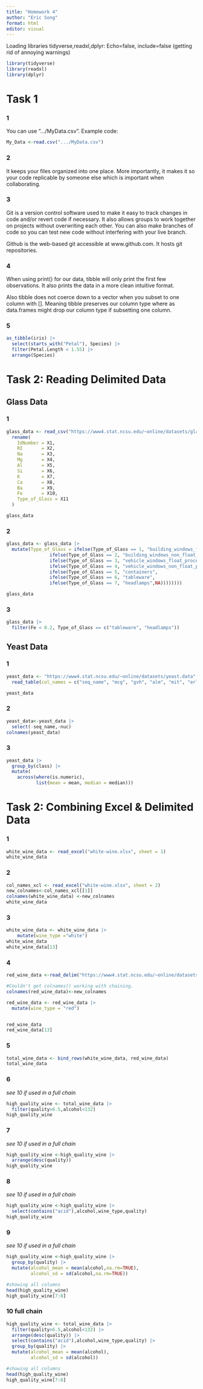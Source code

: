 ```yaml
---
title: "Homework 4"
author: "Eric Song"
format: html
editor: visual
---
```


Loading libraries tidyverse,readxl,dplyr: Echo=false, include=false (getting rid of annoying warnings)
```r
library(tidyverse)
library(readxl)
library(dplyr)
```

# Task 1

### 1
You can use ".../MyData.csv".
Example code:

```r
My_Data <-read.csv(".../MyData.csv")
```

### 2
It keeps your files organized into one place.  More importantly, it makes it so your code replicable by someone else which is important when collaborating.    


### 3

Git is a version control software used to make it easy to track changes in code and/or revert code if necessary.  It also allows groups to work together on projects without overwriting each other.  You can also make branches of code so you can test new code without interfering with your live branch.

Github is the web-based git accessible at www.github.com.  It hosts git repositories.  

### 4

When using print() for our data, tibble will only print the first few observations.  It also prints the data in a more clean intuitive format.      

Also tibble does not coerce down to a vector when you subset to one column with [].  Meaning tibble preserves our column type where as data.frames might drop our column type if subsetting one column.  

### 5

```r
as_tibble(iris) |>
  select(starts_with("Petal"), Species) |>
  filter(Petal.Length < 1.55) |>
  arrange(Species)
```


# Task 2: Reading Delimited Data

## Glass Data

### 1
```r
glass_data <- read_csv("https://www4.stat.ncsu.edu/~online/datasets/glass.data", col_names = FALSE) |>
  rename(
    IdNumber = X1,
    RI       = X2,
    Na       = X3,
    Mg       = X4,
    Al       = X5,
    Si       = X6,
    K        = X7,
    Ca       = X8,
    Ba       = X9,
    Fe       = X10,
    Type_of_Glass = X11
  )

glass_data
```

### 2

```r
glass_data <- glass_data |>
  mutate(Type_of_Glass = ifelse(Type_of_Glass == 1, "building_windows_float_processed",
                ifelse(Type_of_Glass == 2, "building_windows_non_float_processed",
                ifelse(Type_of_Glass == 3, "vehicle_windows_float_processed",
                ifelse(Type_of_Glass == 4, "vehicle_windows_non_float_processed",
                ifelse(Type_of_Glass == 5, "containers",
                ifelse(Type_of_Glass == 6, "tableware",
                ifelse(Type_of_Glass == 7, "headlamps",NA))))))))

glass_data

```


### 3 


```r
glass_data |>
  filter(Fe < 0.2, Type_of_Glass == c("tableware", "headlamps"))

```

## Yeast Data

### 1
```r
yeast_data <- "https://www4.stat.ncsu.edu/~online/datasets/yeast.data" |>
  read_table(col_names = c("seq_name", "mcg", "gvh", "alm", "mit", "erl", "pox", "vac", "nuc", "class"))

yeast_data
```

### 2

```r
yeast_data<-yeast_data |>
  select(-seq_name,-nuc)
colnames(yeast_data)
```

### 3

```r
yeast_data |>
  group_by(class) |>
  mutate(
    across(where(is.numeric), 
           list(mean = mean, median = median)))
```


# Task 2: Combining Excel & Delimited Data

### 1
```r
white_wine_data <- read_excel("white-wine.xlsx", sheet = 1)
white_wine_data
```

### 2
```r
col_names_xcl <- read_excel("white-wine.xlsx", sheet = 2)
new_colnames<-col_names_xcl[[1]]
colnames(white_wine_data) <-new_colnames
white_wine_data
```

### 3
```r
white_wine_data <- white_wine_data |>
    mutate(wine_type ="white")
white_wine_data
white_wine_data[13]
```

### 4
```r
red_wine_data <-read_delim("https://www4.stat.ncsu.edu/~online/datasets/red-wine.csv",delim = ";")

#Couldn't get colnames() working with chaining.
colnames(red_wine_data)<-new_colnames

red_wine_data <- red_wine_data |>
  mutate(wine_type = "red")


red_wine_data
red_wine_data[13]

```

### 5
```r
total_wine_data <- bind_rows(white_wine_data, red_wine_data)
total_wine_data
```


### 6
*see 10 if used in a full chain*
```r
high_quality_wine <- total_wine_data |>
  filter(quality>6.5,alcohol<132)
high_quality_wine
```



### 7
*see 10 if used in a full chain*
```r
high_quality_wine <-high_quality_wine |>
  arrange(desc(quality))
high_quality_wine
```


### 8
*see 10 if used in a full chain*
```r
high_quality_wine <-high_quality_wine |>
  select(contains("acid"),alcohol,wine_type,quality)
high_quality_wine
```


### 9
*see 10 if used in a full chain*
```r
high_quality_wine <-high_quality_wine |>
  group_by(quality) |>
  mutate(alcohol_mean = mean(alcohol,na.rm=TRUE),
         alcohol_sd = sd(alcohol,na.rm=TRUE))

#showing all columns
head(high_quality_wine)
high_quality_wine[7:8]
```

### 10 full chain
```r
high_quality_wine <- total_wine_data |>
  filter(quality>6.5,alcohol<132) |>
  arrange(desc(quality)) |>
  select(contains("acid"),alcohol,wine_type,quality) |>
  group_by(quality) |>
  mutate(alcohol_mean = mean(alcohol),
         alcohol_sd = sd(alcohol))

#showing all columns
head(high_quality_wine)
high_quality_wine[7:8]
```  
